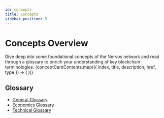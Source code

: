 ```yaml
---
id: concepts
title: Concepts
sidebar_position: 5
---
```


# Concepts Overview
Dive deep into some foundational concepts of the Nervos network and read through a glossary to enrich your understanding of key blockchain terminologies.
<CardLayout topMargin={56}>
  {conceptCardContents.map(({ index, title, description, href, type }) => (
    <Card
      key={index}
      title={title}
      description={description}
      href={href}
      type={type}
    />
  ))}
</CardLayout>

## Glossary
- [General Glossary](glossary/#general-glossary)
- [Economics Glossary](glossary/#economics-glossary)
- [Technical Glossary](glossary/#technical-glossary)